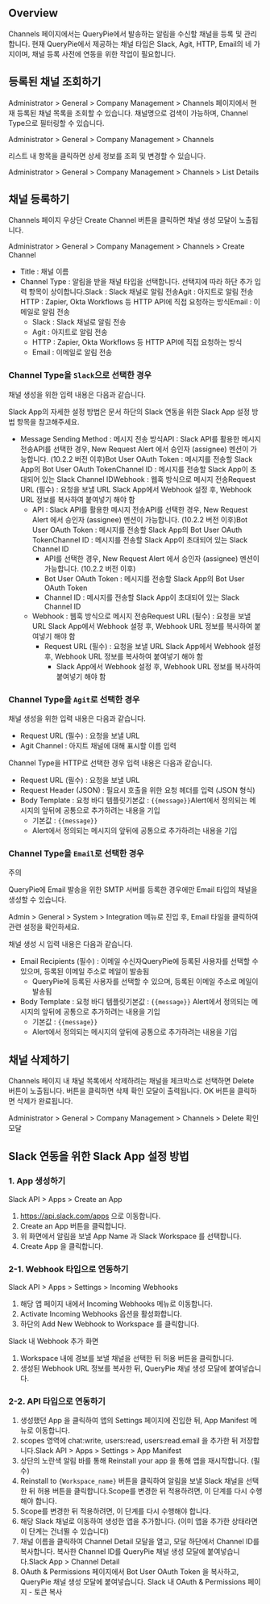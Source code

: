 ## Overview
Channels 페이지에서는 QueryPie에서 발송하는 알림을 수신할 채널을 등록 및 관리합니다. 현재 QueryPie에서 제공하는 채널 타입은 Slack, Agit, HTTP, Email의 네 가지이며, 채널 등록 사전에 연동을 위한 작업이 필요합니다.

## 등록된 채널 조회하기
Administrator &gt; General &gt; Company Management &gt; Channels 페이지에서 현재 등록된 채널 목록을 조회할 수 있습니다. 채널명으로 검색이 가능하며, Channel Type으로 필터링할 수 있습니다.

Administrator &gt; General &gt; Company Management &gt; Channels

리스트 내 항목을 클릭하면 상세 정보를 조회 및 변경할 수 있습니다.

Administrator &gt; General &gt; Company Management &gt; Channels &gt; List Details

## 채널 등록하기
Channels 페이지 우상단 Create Channel 버튼을 클릭하면 채널 생성 모달이 노출됩니다.

Administrator &gt; General &gt; Company Management &gt; Channels &gt; Create Channel

* Title : 채널 이름
* Channel Type : 알림을 받을 채널 타입을 선택합니다. 선택지에 따라 하단 추가 입력 항목이 상이합니다.Slack : Slack 채널로 알림 전송Agit : 아지트로 알림 전송HTTP : Zapier, Okta Workflows 등 HTTP API에 직접 요청하는 방식Email : 이메일로 알림 전송
  * Slack : Slack 채널로 알림 전송
  * Agit : 아지트로 알림 전송
  * HTTP : Zapier, Okta Workflows 등 HTTP API에 직접 요청하는 방식
  * Email : 이메일로 알림 전송

### Channel Type을 `Slack`으로 선택한 경우
채널 생성을 위한 입력 내용은 다음과 같습니다.

Slack App의 자세한 설정 방법은 문서 하단의 Slack 연동을 위한 Slack App 설정 방법 항목을 참고해주세요.

* Message Sending Method : 메시지 전송 방식API : Slack API를 활용한 메시지 전송API를 선택한 경우, New Request Alert 에서 승인자 (assignee) 멘션이 가능합니다. (10.2.2 버전 이후)Bot User OAuth Token : 메시지를 전송할 Slack App의 Bot User OAuth TokenChannel ID : 메시지를 전송할 Slack App이 초대되어 있는 Slack Channel IDWebhook : 웹훅 방식으로 메시지 전송Request URL (필수) : 요청을 보낼 URL Slack App에서 Webhook 설정 후, Webhook URL 정보를 복사하여 붙여넣기 해야 함
  * API : Slack API를 활용한 메시지 전송API를 선택한 경우, New Request Alert 에서 승인자 (assignee) 멘션이 가능합니다. (10.2.2 버전 이후)Bot User OAuth Token : 메시지를 전송할 Slack App의 Bot User OAuth TokenChannel ID : 메시지를 전송할 Slack App이 초대되어 있는 Slack Channel ID
    * API를 선택한 경우, New Request Alert 에서 승인자 (assignee) 멘션이 가능합니다. (10.2.2 버전 이후)
    * Bot User OAuth Token : 메시지를 전송할 Slack App의 Bot User OAuth Token
    * Channel ID : 메시지를 전송할 Slack App이 초대되어 있는 Slack Channel ID
  * Webhook : 웹훅 방식으로 메시지 전송Request URL (필수) : 요청을 보낼 URL Slack App에서 Webhook 설정 후, Webhook URL 정보를 복사하여 붙여넣기 해야 함
    * Request URL (필수) : 요청을 보낼 URL Slack App에서 Webhook 설정 후, Webhook URL 정보를 복사하여 붙여넣기 해야 함
      * Slack App에서 Webhook 설정 후, Webhook URL 정보를 복사하여 붙여넣기 해야 함

### Channel Type을 `Agit`로 선택한 경우
채널 생성을 위한 입력 내용은 다음과 같습니다.

* Request URL (필수) : 요청을 보낼 URL
* Agit Channel : 아지트 채널에 대해 표시할 이름 입력

Channel Type을 HTTP로 선택한 경우 입력 내용은 다음과 같습니다.

* Request URL (필수) : 요청을 보낼 URL
* Request Header (JSON) : 필요시 호출을 위한 요청 헤더를 입력 (JSON 형식)
* Body Template : 요청 바디 템플릿기본값 : `{{message}}`Alert에서 정의되는 메시지의 앞뒤에 공통으로 추가하려는 내용을 기입
  * 기본값 : `{{message}}`
  * Alert에서 정의되는 메시지의 앞뒤에 공통으로 추가하려는 내용을 기입

### Channel Type을 `Email`로 선택한 경우
주의

QueryPie에 Email 발송을 위한 SMTP 서버를 등록한 경우에만 Email 타입의 채널을 생성할 수 있습니다.

Admin &gt; General &gt; System &gt; Integration 메뉴로 진입 후, Email 타일을 클릭하여 관련 설정을 확인하세요.

채널 생성 시 입력 내용은 다음과 같습니다.

* Email Recipients (필수) : 이메일 수신자QueryPie에 등록된 사용자를 선택할 수 있으며, 등록된 이메일 주소로 메일이 발송됨
  * QueryPie에 등록된 사용자를 선택할 수 있으며, 등록된 이메일 주소로 메일이 발송됨
* Body Template : 요청 바디 템플릿기본값 : `{{message}}` Alert에서 정의되는 메시지의 앞뒤에 공통으로 추가하려는 내용을 기입
  * 기본값 : `{{message}}`
  * Alert에서 정의되는 메시지의 앞뒤에 공통으로 추가하려는 내용을 기입

## 채널 삭제하기
Channels 페이지 내 채널 목록에서 삭제하려는 채널을 체크박스로 선택하면 Delete 버튼이 노출됩니다. 버튼을 클릭하면 삭제 확인 모달이 출력됩니다. OK 버튼을 클릭하면 삭제가 완료됩니다.

Administrator &gt; General &gt; Company Management &gt; Channels &gt; Delete 확인 모달

## Slack 연동을 위한 Slack App 설정 방법
### 1. App 생성하기
Slack API &gt; Apps &gt; Create an App

1. https://api.slack.com/apps 으로 이동합니다.
2. Create an App 버튼을 클릭합니다.
3. 위 화면에서 알림을 보낼 App Name 과 Slack Workspace 를 선택합니다.
4. Create App 을 클릭합니다.

### 2-1. Webhook 타입으로 연동하기
Slack API &gt; Apps &gt; Settings &gt; Incoming Webhooks

1. 해당 앱 페이지 내에서 Incoming Webhooks 메뉴로 이동합니다.
2. Activate Incoming Webhooks 옵션을 활성화합니다.
3. 하단의 Add New Webhook to Workspace 를 클릭합니다.

Slack 내 Webhook 추가 화면

1. Workspace 내에 경보를 보낼 채널을 선택한 뒤 허용 버튼을 클릭합니다.
2. 생성된 Webhook URL 정보를 복사한 뒤, QueryPie 채널 생성 모달에 붙여넣습니다.

### 2-2. API 타입으로 연동하기
1. 생성했던 App 을 클릭하여 앱의 Settings 페이지에 진입한 뒤, App Manifest 메뉴로 이동합니다.
2. scopes 영역에 chat:write, users:read, users:read.email 을 추가한 뒤 저장합니다.Slack API > Apps > Settings > App Manifest
3. 상단의 노란색 알림 바를 통해 Reinstall your app 을 통해 앱을 재시작합니다. (필수)
4. Reinstall to `{Workspace_name}` 버튼을 클릭하여 알림을 보낼 Slack 채널을 선택한 뒤 허용 버튼을 클릭합니다.Scope를 변경한 뒤 적용하려면, 이 단계를 다시 수행해야 합니다.
  1. Scope를 변경한 뒤 적용하려면, 이 단계를 다시 수행해야 합니다.
5. 해당 Slack 채널로 이동하여 생성한 앱을 추가합니다. (이미 앱을 추가한 상태라면 이 단계는 건너뛸 수 있습니다)
6. 채널 이름을 클릭하여 Channel Detail 모달을 열고, 모달 하단에서 Channel ID를 복사합니다. 복사한 Channel ID를 QueryPie 채널 생성 모달에 붙여넣습니다.Slack App > Channel Detail
7. OAuth & Permissions 페이지에서 Bot User OAuth Token 을 복사하고, QueryPie 채널 생성 모달에 붙여넣습니다. Slack 내 OAuth & Permissions 페이지 - 토큰 복사
